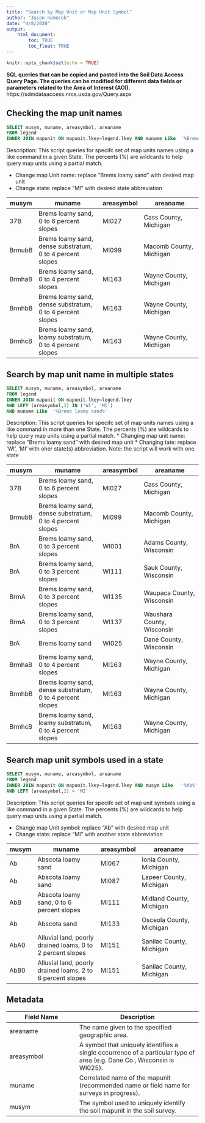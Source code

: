 ```yaml
---
title: "Search by Map Unit or Map Unit Symbol"
author: "Jason nemecek"
date: "4/8/2020"
output: 
    html_document:
        toc: TRUE
        toc_float: TRUE
---
```


```r
knitr::opts_chunk$set(echo = TRUE)
```

**SQL queries that can be copied and pasted into the Soil Data Access Query Page. The queries can be modified for different data fields or parameters related to the Area of Interest (AOI).** https://sdmdataaccess.nrcs.usda.gov/Query.aspx


## Checking the map unit names
```SQL
SELECT musym, muname, areasymbol, areaname
FROM legend
INNER JOIN mapunit ON mapunit.lkey=legend.lkey AND muname Like  '%Brems loamy sand%' AND LEFT (areasymbol,2) = 'MI'
```
Description: This script queries for specifc set of map units  names using a like command in a given State. The percents (%) are wildcards to help query map units using a partial match.

* Change map Unit name: replace "Brems loamy sand" with desired map unit
* Change state: replace "MI" with desired state abbreviation 

musym|muname|areasymbol|areaname
------|----------------------------|-----|-------------------------|
37B|Brems loamy sand, 0 to 6 percent slopes|MI027|Cass County, Michigan
BrmubB|Brems loamy sand, dense substratum, 0 to 4 percent slopes|MI099|Macomb County, Michigan
BrmhaB|Brems loamy sand, 0 to 4 percent slopes|MI163|Wayne County, Michigan
BrmhbB|Brems loamy sand, dense substratum, 0 to 4 percent slopes|MI163|Wayne County, Michigan
BrmhcB|Brems loamy sand, loamy substratum, 0 to 4 percent slopes|MI163|Wayne County, Michigan

## Search by map unit name in multiple states
```SQL
SELECT musym, muname, areasymbol, areaname
FROM legend
INNER JOIN mapunit ON mapunit.lkey=legend.lkey 
AND LEFT (areasymbol,2) IN ('WI', 'MI')
AND muname Like  '%Brems loamy sand%' 
```

Description: This script queries for specifc set of map units names using a like command in more than one State. The percents (%) are wildcards to help query map units using a partial match.
* Changing  map unit name: replace "Brems loamy sand" with desired map unit
* Changing tate: replace 'WI', 'MI' with oher state(s) abbreviation. Note: the script will work with one state

musym|muname|areasymbol|areaname
------|----------------------------|-----|-------------------------|
37B|Brems loamy sand, 0 to 6 percent slopes|MI027|Cass County, Michigan
BrmubB|Brems loamy sand, dense substratum, 0 to 4 percent slopes|MI099|Macomb County, Michigan
BrA|Brems loamy sand, 0 to 3 percent slopes|WI001|Adams County, Wisconsin
BrA|Brems loamy sand, 0 to 3 percent slopes|WI111|Sauk County, Wisconsin
BrmA|Brems loamy sand, 0 to 3 percent slopes|WI135|Waupaca County, Wisconsin
BrmA|Brems loamy sand, 0 to 3 percent slopes|WI137|Waushara County, Wisconsin
BrA|Brems loamy sand|WI025|Dane County, Wisconsin
BrmhaB|Brems loamy sand, 0 to 4 percent slopes|MI163|Wayne County, Michigan
BrmhbB|Brems loamy sand, dense substratum, 0 to 4 percent slopes|MI163|Wayne County, Michigan
BrmhcB|Brems loamy sand, loamy substratum, 0 to 4 percent slopes|MI163|Wayne County, Michigan

## Search map unit symbols used in a state
	
```SQL
SELECT musym, muname, areasymbol, areaname 
FROM legend 
INNER JOIN mapunit ON mapunit.lkey=legend.lkey AND musym Like   '%Ab%'
AND LEFT (areasymbol,2) = 'MI'
```

Description: This script queries for specifc set of map unit symbols using a like command in a given State. The percents (%) are wildcards to help query map units using a partial match.

* Change map Unit symbol: replace "Ab" with desired map unit
* Change state: replace "MI" with another state abbreviation 


musym|muname|areasymbol|areaname
------|----------------------------|-----|-------------------------|
Ab|Abscota loamy sand|MI067|Ionia County, Michigan
Ab|Abscota loamy sand|MI087|Lapeer County, Michigan
AbB|Abscota loamy sand, 0 to 6 percent slopes|MI111|Midland County, Michigan
Ab|Abscota sand|MI133|Osceola County, Michigan
AbA0|Alluvial land, poorly drained loams, 0 to 2 percent slopes|MI151|Sanilac County, Michigan
AbB0|Alluvial land, poorly drained loams, 2 to 6 percent slopes|MI151|Sanilac County, Michigan

## Metadata

Field Name |	Description
----------------|----------------------------|
areaname |	The name given to the specified geographic area.
areasymbol |	A symbol that uniquely identifies a single occurrence of a particular type of area (e.g. Dane Co., Wisconsin is WI025).
muname |	Correlated name of the mapunit (recommended name or field name for surveys in progress).
musym	|The symbol used to uniquely identify the soil mapunit in the soil survey.
